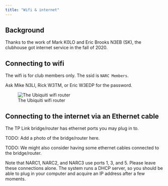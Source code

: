 ```yaml
---
title: "Wifi & internet"
---
```


## Background

Thanks to the work of Mark K0LO and Eric Brooks N3EB (SK), the clubhouse got internet service in the fall of 2020.

## Connecting to wifi

The wifi is for club members only.
The ssid is `NARC Members`.

Ask Mike N3LI, Rick W3TM, or Eric W3EDP for the password.

![The Ubiquiti wifi router](include/img/wifi-router.jpeg)

## Connecting to the internet via an Ethernet cable

The TP Link bridge/router has ethernet ports you may plug in to.

::: {.callout-note}

TODO: Add a photo of the bridge/router here.

TODO: We might also consider having some ethernet cables connected to the bridge/router.

:::

Note that NARC1, NARC2, and NARC3 use ports 1, 3, and 5. 
Please leave these connections alone.
The system runs a DHCP server, so you should be able to plug in your computer and acquire an IP address after a few moments.

